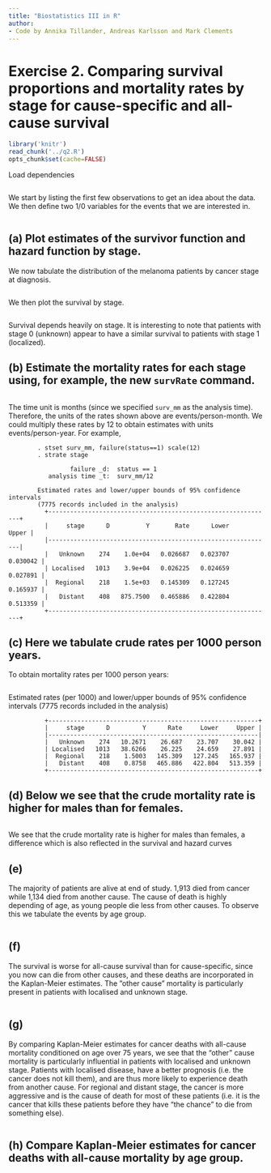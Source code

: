 ```yaml
---
title: "Biostatistics III in R"
author:
- Code by Annika Tillander, Andreas Karlsson and Mark Clements
---
```


# Exercise 2. Comparing survival proportions and mortality rates by stage for cause-specific and all-cause survival #

```r
library('knitr')
read_chunk('../q2.R')
opts_chunk$set(cache=FALSE)
```

Load dependencies

```r
```

We start by listing the first few observations to get an idea about the data. We then define two 1/0 variables for the events that we are interested in.

```r
```

## (a) Plot estimates of the survivor function and hazard function by stage. ##

We now tabulate the distribution of the melanoma patients by cancer stage at diagnosis.

```r
```

We then plot the survival by stage. 

```r
```

Survival depends heavily on stage. It is interesting to note
        that patients with stage 0 (unknown) appear to have a similar
        survival to patients with stage 1 (localized).


## (b) Estimate the mortality rates for each stage using, for example, the new `survRate` command. ##

```r
```

The time unit is months (since we specified `surv_mm` as the analysis
        time). Therefore, the units of the rates shown above are
        events/person-month. We could multiply these rates by 12 to
        obtain estimates with units events/person-year. For example,

            . stset surv_mm, failure(status==1) scale(12)
            . strate stage

                     failure _d:  status == 1
               analysis time _t:  surv_mm/12

            Estimated rates and lower/upper bounds of 95% confidence intervals
            (7775 records included in the analysis)
              +--------------------------------------------------------------+
              |     stage      D          Y       Rate      Lower      Upper |
              |--------------------------------------------------------------|
              |   Unknown    274    1.0e+04   0.026687   0.023707   0.030042 |
              | Localised   1013    3.9e+04   0.026225   0.024659   0.027891 |
              |  Regional    218    1.5e+03   0.145309   0.127245   0.165937 |
              |   Distant    408   875.7500   0.465886   0.422804   0.513359 |
              +--------------------------------------------------------------+

## (c) Here we tabulate crude rates per 1000 person years. ###

To obtain mortality rates per 1000 person years:

```r
```

Estimated rates (per 1000) and lower/upper bounds of 95% confidence intervals
            (7775 records included in the analysis)

              +----------------------------------------------------------+
              |     stage      D         Y      Rate     Lower     Upper |
              |----------------------------------------------------------|
              |   Unknown    274   10.2671    26.687    23.707    30.042 |
              | Localised   1013   38.6266    26.225    24.659    27.891 |
              |  Regional    218    1.5003   145.309   127.245   165.937 |
              |   Distant    408    0.8758   465.886   422.804   513.359 |
              +----------------------------------------------------------+


## (d) Below we see that the crude mortality rate is higher for males than for females. ##

```r
```

We see that the crude mortality rate is higher for males than
        females, a difference which is also reflected in the survival
        and hazard curves


## (e) ##

The majority of patients are alive at end of study. 1,913 died
        from cancer while 1,134 died from another cause. The cause of
        death is highly depending of age, as young people die less from
        other causes. To observe this we tabulate the events by age group.

```r
```


## (f) ##

The survival is worse for all-cause survival than for cause-specific, since you now can die from other causes, and these deaths are incorporated in the Kaplan-Meier estimates. The ”other cause” mortality is particularly present in patients with localised and unknown stage.

```r
```

## (g) ##

By comparing Kaplan-Meier estimates for cancer deaths with all-cause mortality conditioned on age over 75 years, we see that the “other” cause mortality is particularly influential in patients with localised and unknown stage. Patients with localised disease, have a better prognosis (i.e. the cancer does not kill them), and are thus more likely to experience death from another cause. For regional and distant stage, the cancer is more aggressive and is the cause of death for most of these patients (i.e. it is the cancer that kills these patients before they have “the chance” to die from something else).

```r
```


## (h) Compare Kaplan-Meier estimates for cancer deaths with all-cause mortality by age group. ##

```r
```

